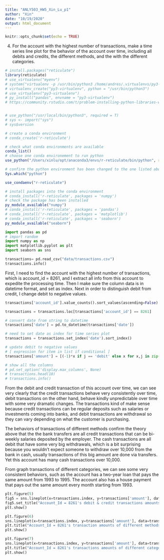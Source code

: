 ```yaml
---
title: "ANLY503_HW5_Xin_Lu_p1"
author: "Xin"
date: "10/19/2020"
output: html_document
---
```


```r
knitr::opts_chunk$set(echo = TRUE)
```

4. For the account with the highest number of transactions, make a time series line plot for the behavior of the account over time, including all debits and credits, the different methods, and the with the different categories.

```r
# install.packages("reticulate")
library(reticulate)
# use_virtualenv("myenv")
# system("virtualenv -p /usr/bin/python3 /home/andres/.virtualenvs/py3-virtualenv")
# virtualenv_create("py3-virtualenv", python = "/usr/bin/python3")
# use_virtualenv("py3-virtualenv")
# py_install("pandas", envname = "py3-virtualenv")
# https://community.rstudio.com/t/problem-installing-python-libraries-with-reticulate-py-install-error-pip-not-found/26561


# use_python("/usr/local/bin/python3", required = T)
# sys <- import("sys")
# sys$version

# create a conda environment
# conda_create('r-reticulate')

# check what conda environments are available
conda_list()
# choose one conda environement to run python
use_python("/Users/xinlu/opt/anaconda3/envs/r-reticulate/bin/python", required = T)

# confirm the python environment has been changed to the one listed above
Sys.which("python")

use_condaenv("r-reticulate")

# install packages into the conda environment
# conda_install('r-reticulate', packages = 'numpy')
# check the package has been installed
py_module_available("numpy")
# conda_install('r-reticulate', packages = 'pandas')
# conda_install('r-reticulate', packages = 'matplotlib')
# conda_install('r-reticulate', packages = 'seaborn')
py_module_available("seaborn")
```



```python
import pandas as pd
# import random
import numpy as np
import matplotlib.pyplot as plt
import seaborn as sns
```


```python
transactions= pd.read_csv("data/transactions.csv")
transactions.info()
```

First, I need to find the account with the highest number of transactions, which is account_id = 8261, and I extract all info from this account to expedite the processing time. Then I make sure the column data is in datetime format, and set as index. Next in order to distinguish debit from credit, I change debit to negative values.
```python
transactions['account_id'].value_counts().sort_values(ascending=False)

transactions = transactions.loc[transactions['account_id'] == 8261]

# convert date from string to datetime
transactions['date'] = pd.to_datetime(transactions['date'])

# need to set date as index for time series plot
transactions = transactions.set_index('date').sort_index()

# update debit to negative values
# [ expression for item in list if conditional ]
transactions['amount'] = [(-1)*x if j == 'debit' else x for x,j in zip(transactions['amount'], transactions['type'])]

# show all the columns
# pd.set_option('display.max_columns', None)
# transactions.head(10)
# transactions.info()
```


From the debit and credit transaction of this account over time, we can see very clearly that the credit transactions behave very consistently over time, debit transactions on the other hand, behave kindly unpredictable over time with some very dramatic changes. The transactions kind of make sense because credit transactions can be regular deposits such as salaries or investments coming into banks, and debit transactions are withdrawal so they can vary depending on what the customer is purchasing.  

The behaviors of transactions of different methods confirm the theory above that the the bank transfers are all credit transactions that can be bi-weekly salaries deposited by the employer. The cash transactions are all debit that have some very big withdrawals, which is a bit surprising because you wouldn't expect someone to withdraw over 10,000 from the bank in cash, usually transactions of this big amount are done via transfers. Yet this account has many cash transactions over 10,000.  

From graph transactions of different categories, we can see some very consistent behaviors, such as the account has a two-year loan that pays the same amount from 1993 to 1995. The account also has a house payment that pays out the same amount every month starting from 1993.  
```python
plt.figure(5)
fig5 = sns.lineplot(x=transactions.index, y=transactions['amount'], data=transactions, hue=transactions['type'])
fig5.set_title("Account_Id = 8261's debit & credit transactions amounts over time")
plt.show()

plt.figure(6)
sns.lineplot(x=transactions.index, y=transactions['amount'], data=transactions, hue=transactions['method'])
plt.title("Account_Id = 8261's transaction amounts of different methods over time")
plt.show()

plt.figure(7)
sns.lineplot(x=transactions.index, y=transactions['amount'], data=transactions, hue=transactions['category'])
plt.title("Account_Id = 8261's transactions amounts of different categories over time")
plt.show()
```

